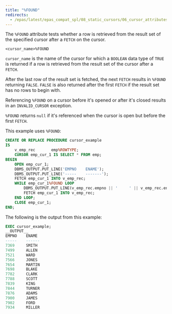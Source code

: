 ```yaml
---
title: "%FOUND"
redirects:
  - /epas/latest/epas_compat_spl/08_static_cursors/06_cursor_attributes/02_found/ #generated for docs/epas/reorg-role-use-case-mode
---
```


<div id="%found" class="registered_link"></div>

The `%FOUND` attribute tests whether a row is retrieved from the result set of the specified cursor after a `FETCH` on the cursor.

```text
<cursor_name>%FOUND
```

`cursor_name` is the name of the cursor for which a `BOOLEAN` data type of `TRUE` is returned if a row is retrieved from the result set of the cursor after a `FETCH`.

After the last row of the result set is fetched, the next `FETCH` results in `%FOUND` returning `FALSE`. `FALSE` is also returned after the first `FETCH` if the result set has  no rows to begin with.

Referencing `%FOUND` on a cursor before it's opened or after it's closed results in an `INVALID_CURSOR` exception.

`%FOUND` returns `null` if it's referenced when the cursor is open but before the first `FETCH`.

This example uses `%FOUND`:

```sql
CREATE OR REPLACE PROCEDURE cursor_example
IS
    v_emp_rec       emp%ROWTYPE;
    CURSOR emp_cur_1 IS SELECT * FROM emp;
BEGIN
    OPEN emp_cur_1;
    DBMS_OUTPUT.PUT_LINE('EMPNO    ENAME');
    DBMS_OUTPUT.PUT_LINE('-----    -------');
    FETCH emp_cur_1 INTO v_emp_rec;
    WHILE emp_cur_1%FOUND LOOP
        DBMS_OUTPUT.PUT_LINE(v_emp_rec.empno || '     ' || v_emp_rec.ename);
        FETCH emp_cur_1 INTO v_emp_rec;
    END LOOP;
    CLOSE emp_cur_1;
END;
```

The following is the output from this example:

```sql
EXEC cursor_example;
__OUTPUT__
EMPNO    ENAME
-----    ------
7369     SMITH
7499     ALLEN
7521     WARD
7566     JONES
7654     MARTIN
7698     BLAKE
7782     CLARK
7788     SCOTT
7839     KING
7844     TURNER
7876     ADAMS
7900     JAMES
7902     FORD
7934     MILLER
```
